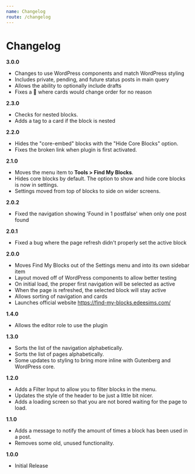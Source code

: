 ```yaml
---
name: Changelog
route: /changelog
---
```


<!--
This page is automatically generated on `npm run build`. It should never be edited.
 -->

# Changelog

**3.0.0**

- Changes to use WordPress components and match WordPress styling
- Includes private, pending, and future status posts in main query
- Allows the ability to optionally include drafts
- Fixes a 🐛 where cards would change order for no reason

**2.3.0**

- Checks for nested blocks.
- Adds a tag to a card if the block is nested

**2.2.0**

- Hides the "core-embed" blocks with the "Hide Core Blocks" option.
- Fixes the broken link when plugin is first activated.

**2.1.0**

- Moves the menu item to **Tools > Find My Blocks**.
- Hides core blocks by default. The option to show and hide core blocks is now
  in settings.
- Settings moved from top of blocks to side on wider screens.

**2.0.2**

- Fixed the navigation showing 'Found in 1 postfalse' when only one post found

**2.0.1**

- Fixed a bug where the page refresh didn't properly set the active block

**2.0.0**

- Moves Find My Blocks out of the Settings menu and into its own sidebar item
- Layout moved off of WordPress components to allow better testing
- On initial load, the proper first navigation will be selected as active
- When the page is refreshed, the selected block will stay active
- Allows sorting of navigation and cards
- Launches official website https://find-my-blocks.edeesims.com/

**1.4.0**

- Allows the editor role to use the plugin

**1.3.0**

- Sorts the list of the navigation alphabetically.
- Sorts the list of pages alphabetically.
- Some updates to styling to bring more inline with Gutenberg and WordPress
  core.

**1.2.0**

- Adds a Filter Input to allow you to filter blocks in the menu.
- Updates the style of the header to be just a little bit nicer.
- Adds a loading screen so that you are not bored waiting for the page to load.

**1.1.0**

- Adds a message to notify the amount of times a block has been used in a post.
- Removes some old, unused functionality.

**1.0.0**

- Initial Release
